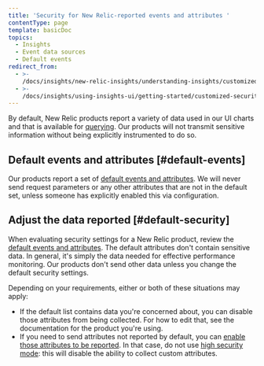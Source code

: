 ```yaml
---
title: 'Security for New Relic-reported events and attributes '
contentType: page
template: basicDoc
topics:
  - Insights
  - Event data sources
  - Default events
redirect_from:
  - >-
    /docs/insights/new-relic-insights/understanding-insights/customized-security-settings-insights/
  - >-
    /docs/insights/using-insights-ui/getting-started/customized-security-settings-insights/
---
```


By default, New Relic products report a variety of data used in our UI charts and that is available for [querying](/docs/using-new-relic/data/understand-data/query-new-relic-data). Our products will not transmit sensitive information without being explicitly instrumented to do so.

## Default events and attributes [#default-events]

Our products report a set of [default events and attributes](/docs/insights/insights-data-sources/default-data/insights-default-data-other-new-relic-products). We will never send request parameters or any other attributes that are not in the default set, unless someone has explicitly enabled this via configuration.

## Adjust the data reported [#default-security]

When evaluating security settings for a New Relic product, review the [default events and attributes](/docs/insights/insights-data-sources/default-data/insights-default-data-other-new-relic-products). The default attributes don't contain sensitive data. In general, it's simply the data needed for effective performance monitoring. Our products don't send other data unless you change the default security settings.

Depending on your requirements, either or both of these situations may apply:

* If the default list contains data you're concerned about, you can disable those attributes from being collected. For how to edit that, see the documentation for the product you're using.
* If you need to send attributes not reported by default, you can [enable those attributes to be reported](/docs/insights/insights-data-sources/custom-data/send-custom-data-insights). In that case, do not use [high security mode](/docs/accounts-partnerships/accounts/security/high-security): this will disable the ability to collect custom attributes.
